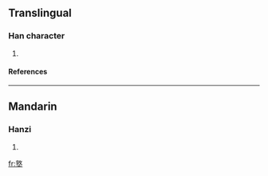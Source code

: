 ==Translingual==
===Han character===
{{Han char|rn=32|rad=土|as=12|sn=15|four=|canj=卜大土 (YKG)}}
# {{defn|Han|sort=土12}}
====References====
{{Han ref|kx=0239.020|dkj=05471|dj=0478.040|hdz=10489.010|uh=58AA|ud=22698}}
----
==Mandarin==
===Hanzi===
{{cmn-hanzi|pin=[[dūn]] ([[dun1]])|wg=tun<sup>1</sup>}}
# {{defn|Mandarin}}

[[fr:墪]]